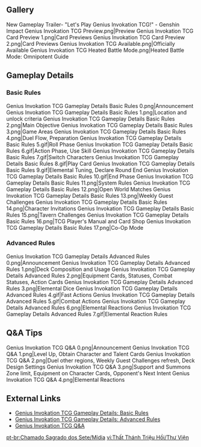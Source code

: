 {{GeniusInvokationTCGTabs}}

==Gallery==
<gallery>
New Gameplay Trailer- "Let's Play Genius Invokation TCG!" - Genshin Impact
Genius Invokation TCG Preview.png|Preview
Genius Invokation TCG Card Preview 1.png|Card Previews
Genius Invokation TCG Card Preview 2.png|Card Previews
Genius Invokation TCG Available.png|Officially Available
Genius Invokation TCG Heated Battle Mode.png|Heated Battle Mode: Omnipotent Guide
</gallery>

==Gameplay Details==
===Basic Rules===
<gallery>
Genius Invokation TCG Gameplay Details Basic Rules 0.png|Announcement
Genius Invokation TCG Gameplay Details Basic Rules 1.png|Location and unlock criteria
Genius Invokation TCG Gameplay Details Basic Rules 2.png|Main Objective
Genius Invokation TCG Gameplay Details Basic Rules 3.png|Game Areas
Genius Invokation TCG Gameplay Details Basic Rules 4.png|Duel Flow, Preparation
Genius Invokation TCG Gameplay Details Basic Rules 5.gif|Roll Phase
Genius Invokation TCG Gameplay Details Basic Rules 6.gif|Action Phase, Use Skill
Genius Invokation TCG Gameplay Details Basic Rules 7.gif|Switch Characters
Genius Invokation TCG Gameplay Details Basic Rules 8.gif|Play Card
Genius Invokation TCG Gameplay Details Basic Rules 9.gif|Elemental Tuning, Declare Round End
Genius Invokation TCG Gameplay Details Basic Rules 10.gif|End Phase
Genius Invokation TCG Gameplay Details Basic Rules 11.png|System Rules
Genius Invokation TCG Gameplay Details Basic Rules 12.png|Open World Matches
Genius Invokation TCG Gameplay Details Basic Rules 13.png|Weekly Guest Challenges
Genius Invokation TCG Gameplay Details Basic Rules 14.png|Character Invitations
Genius Invokation TCG Gameplay Details Basic Rules 15.png|Tavern Challenges
Genius Invokation TCG Gameplay Details Basic Rules 16.png|TCG Player's Manual and Card Shop
Genius Invokation TCG Gameplay Details Basic Rules 17.png|Co-Op Mode
</gallery>

===Advanced Rules===
<gallery>
Genius Invokation TCG Gameplay Details Advanced Rules 0.png|Announcement
Genius Invokation TCG Gameplay Details Advanced Rules 1.png|Deck Composition and Usage
Genius Invokation TCG Gameplay Details Advanced Rules 2.png|Equipment Cards, Statuses, Combat Statuses, Action Cards
Genius Invokation TCG Gameplay Details Advanced Rules 3.png|Elemental Dice
Genius Invokation TCG Gameplay Details Advanced Rules 4.gif|Fast Actions
Genius Invokation TCG Gameplay Details Advanced Rules 5.gif|Combat Actions
Genius Invokation TCG Gameplay Details Advanced Rules 6.png|Elemental Reactions
Genius Invokation TCG Gameplay Details Advanced Rules 7.gif|Elemental Reaction Rules
</gallery>

==Q&A Tips==
<gallery>
Genius Invokation TCG Q&A 0.png|Announcement
Genius Invokation TCG Q&A 1.png|Level Up, Obtain Character and Talent Cards
Genius Invokation TCG Q&A 2.png|Duel other regions, Weekly Guest Challenges refresh, Deck Design Settings
Genius Invokation TCG Q&A 3.png|Support and Summons Zone limit, Equipment on Character Cards, Opponent's Next Intent
Genius Invokation TCG Q&A 4.png|Elemental Reactions
</gallery>

==External Links==
* [https://www.hoyolab.com/article/14133932 Genius Invokation TCG Gameplay Details: Basic Rules]
* [https://www.hoyolab.com/article/14133959 Genius Invokation TCG Gameplay Details: Advanced Rules]
* [https://www.hoyolab.com/article/14201716 Genius Invokation TCG Q<nowiki>&</nowiki>A]

[[pt-br:Chamado Sagrado dos Sete/Mídia]]
[[vi:Thất Thánh Triệu Hồi/Thư Viện]]